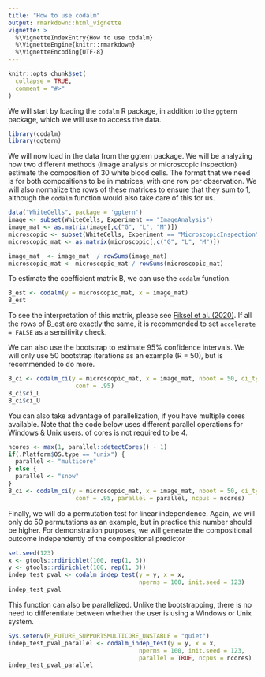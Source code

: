 ```yaml
---
title: "How to use codalm"
output: rmarkdown::html_vignette
vignette: >
  %\VignetteIndexEntry{How to use codalm}
  %\VignetteEngine{knitr::rmarkdown}
  %\VignetteEncoding{UTF-8}
---
```


```r
knitr::opts_chunk$set(
  collapse = TRUE,
  comment = "#>"
)
```

We will start by loading the `codalm` R package, in addition to the `ggtern` package,
which we will use to access the data.

```r
library(codalm)
library(ggtern)
```

We will now load in the data from the ggtern package. We will be analyzing how
two different methods (image analysis or microscopic inspection) estimate the composition
of 30 white blood cells. The format that we need is for both compositions to be in matrices,
with one row per observation. We will also normalize the rows of these matrices to ensure 
that they sum to 1, although the `codalm` function would also take care of this for us.

```r
data("WhiteCells", package = 'ggtern')
image <- subset(WhiteCells, Experiment == "ImageAnalysis")
image_mat <- as.matrix(image[,c("G", "L", "M")])
microscopic <- subset(WhiteCells, Experiment == "MicroscopicInspection")
microscopic_mat <- as.matrix(microscopic[,c("G", "L", "M")])

image_mat  <- image_mat  / rowSums(image_mat)
microscopic_mat <- microscopic_mat / rowSums(microscopic_mat)
```

To estimate the coefficient matrix B, we can use the `codalm` function.

```r
B_est <- codalm(y = microscopic_mat, x = image_mat)
B_est
```

To see the interpretation of this matrix, please see [Fiksel et al. (2020)](https://arxiv.org/abs/2004.07881). If all the rows of B_est are exactly
the same, it is recommended to set `accelerate = FALSE` as a sensitivity check.

We can also use the bootstrap to estimate 95% confidence intervals. We will
only use 50 bootstrap iterations as an example (R = 50), but is recommended to do more.

```r
B_ci <- codalm_ci(y = microscopic_mat, x = image_mat, nboot = 50, ci_type = "perc",
                   conf = .95)
B_ci$ci_L
B_ci$ci_U
```

You can also take advantage of parallelization, if you have multiple cores available.
Note that the code below uses different parallel operations for Windows & Unix users.
of cores is not required to be 4.

```r
ncores <- max(1, parallel::detectCores() - 1)
if(.Platform$OS.type == "unix") {
  parallel <- "multicore"
} else {
  parallel <- "snow"
}
B_ci <- codalm_ci(y = microscopic_mat, x = image_mat, nboot = 50, ci_type = "perc",
                   conf = .95, parallel = parallel, ncpus = ncores)
```

Finally, we will do a permutation test for linear independence. Again, we will only do 50
permutations as an example, but in practice this number should be higher. For demonstration purposes,
we will generate the compositional outcome independently of the  compositional predictor

```r
set.seed(123)
x <- gtools::rdirichlet(100, rep(1, 3))
y <- gtools::rdirichlet(100, rep(1, 3))
indep_test_pval <- codalm_indep_test(y = y, x = x,
                                     nperms = 100, init.seed = 123)
indep_test_pval
```

This function can also be parallelized. Unlike the bootstrapping, there is no need
to differentiate between whether the user is using a Windows or Unix system.

```r
Sys.setenv(R_FUTURE_SUPPORTSMULTICORE_UNSTABLE = "quiet")
indep_test_pval_parallel <- codalm_indep_test(y = y, x = x,
                                     nperms = 100, init.seed = 123,
                                     parallel = TRUE, ncpus = ncores)
indep_test_pval_parallel
```

